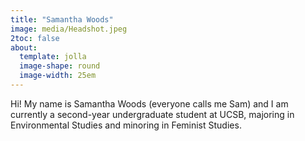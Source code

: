 ```yaml
---
title: "Samantha Woods"
image: media/Headshot.jpeg
2toc: false
about: 
  template: jolla
  image-shape: round
  image-width: 25em
---
```


Hi! My name is Samantha Woods (everyone calls me Sam) and I am currently a second-year undergraduate student at UCSB, majoring in Environmental Studies and minoring in Feminist Studies.
